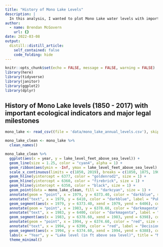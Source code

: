 ```yaml
---
title: "History of Mono Lake Levels"
description: |
  In this analysis, I wanted to plot Mono Lake water levels with important ecological indicators and major legal milestones to see how water levels changed from specific events.
author:
  - name: Brendan McGovern
    url: {}
date: 2022-03-08
output:
  distill::distill_article:
    self_contained: false
    code_folding: hide
---
```



```r
knitr::opts_chunk$set(echo = FALSE, message = FALSE, warning = FALSE)
library(here)
library(tidyverse)
library(janitor)
library(ggplot2)
library(dplyr)
```

## History of Mono Lake levels (1850 - 2017) with important ecological indicators and major legal milestones

```r
mono_lake <- read_csv((file = 'data/mono_lake_annual_levels.csv'), skip = 5)
```


```r
mono_lake_clean <- mono_lake %>% 
  clean_names() 
```


```r

mono_lake_clean %>% 
  ggplot(aes(x = year, y = lake_level_feet_above_sea_level)) +
  geom_line(size = 1.25, color = "cyan4", alpha = 1) +
  geom_ribbon(aes(ymin = -Inf, ymax = lake_level_feet_above_sea_level), fill = "darkcyan", alpha = 0.2) +
  scale_x_continuous(limits = c(1850, 2019), breaks = c(1850, 1875, 1900, 1925, 1950, 1975, 2000, 2017), expand = c(0,0)) +
  geom_hline(yintercept = 6377, color = "goldenrod2", size = 1) +
  geom_hline(yintercept = 6360, color = "firebrick", size = 1) + 
  geom_hline(yintercept = 6350, color = "black", size = 1) +
  geom_point(data = mono_lake_clean, fill = "darkcyan", size = 1) +
  annotate(geom = "point", x = 1979, y = 6373.40, color = "darkblue", size = 2, hjust =0) +
  annotate("text", x = 1979, y = 6410, color = "darkblue", label = "Public Trust Suit initiates") +
  geom_segment(aes(x = 1979, y = 6373.40, xend = 1979, yend = 6406), color = "darkblue") +
  annotate(geom = "point", x = 1983, y = 6378.60, color = "darkmagenta", size = 2, hjust =0) +
  annotate("text", x = 1983, y = 6400, color = "darkmagenta", label = "Public Trust Doctrine") +
  geom_segment(aes(x = 1983, y = 6378.60, xend = 1983, yend = 6398), color = "darkmagenta") +
  annotate(geom = "point", x = 1994, y = 6374.60, color = "red", size = 2, hjust =0) +
  annotate("text", x = 1994, y = 6390, color = "red", label = "Decision 1631") +
  geom_segment(aes(x = 1994, y = 6374.60, xend = 1994, yend = 6388), color = "red") +
  labs(x = "Year", y = "Lake level (in ft above sea level)", title = "Mono Lake: History of Lake Levels and Major Court Cases", subtitle = "1850 - 2017") +
  theme_minimal()
```

